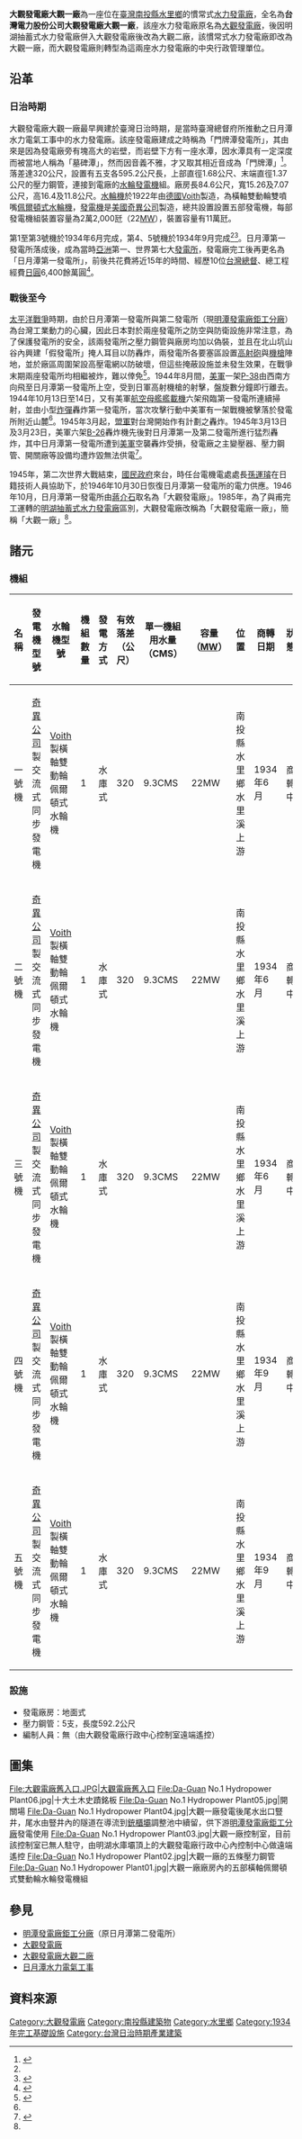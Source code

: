 {{Infobox power station 
| name               = 大觀發電廠大觀一廠
| official_name      = 台灣電力股份有限公司大觀發電廠一廠
| image              = Da-Guan No.1 Hydropower Plant07.jpg
| image_size         = 300px
| image_caption      = 大觀發電廠大觀一廠廠房正面
| image_alt          = 
| location_map       = Taiwan
| location_map_width = 
| location_map_text  = 
| lat_d     = 23
| lat_m     = 51
| lat_s     = 15
| lat_NS    = N
| long_d    = 120
| long_m    = 52
| long_s    = 15
| long_EW   = E
| coordinates_type   = type:landmark
| coordinates_display= inline,title
| coordinates_ref    = 
| country            = {{ROC-TW}}
| locale             = [[南投縣|南投縣]][[水里鄉|水里鄉]]車埕村明潭巷73號
| status             = 運轉中
| construction_began = 1918年（門牌潭發電所）
| commissioned       = 1934年（日月潭發電所）
| licence_expires    = 
| decommissioned     = 
| cost               = 6,400餘萬日圓（[[日月潭水力電氣工事|日月潭水力電氣工事]]）
| owner              = [[台灣電力公司|台灣電力公司]]
| operator           = [[台灣電力公司|台灣電力公司]][[大觀發電廠|大觀發電廠]]
| developer          = 
| constructor        = 
| generate_electricity_type       = [[水庫式水力發電|水庫式水力發電]]
| water_intake_from               = 日月潭
| hydroelectricity_generator_type = {{USA}}[[奇異公司|奇異公司]]製交流式同步發電機五部
| water_turbine_manu_other        = {{DEU}}[[Voith|Voith]]製橫軸雙動輪佩爾頓式水輪機組5部 <ref name="taipower"/>
| factory_building_type           = 地面式
| water_penstock                  = 五條，長度592.2公尺
| water_hard                      = 有效落差320公尺
| water_consumption               = 單部：9.3CMS<br>五部：46.5CMS
| ps_electrical_capacity          = 110MW
| ps_annual_generation            = 每年約2.9億度
}}

'''大觀發電廠大觀一廠'''為一座位在[[臺灣|臺灣]][[南投縣|南投縣]][[水里鄉|水里鄉]]的慣常式[[水力發電廠|水力發電廠]]，全名為'''台灣電力股份公司大觀發電廠大觀一廠'''，該座水力發電廠原名為[[大觀發電廠|大觀發電廠]]，後因明湖抽蓄式水力發電廠併入大觀發電廠後改為大觀二廠，該慣常式水力發電廠即改為大觀一廠，而大觀發電廠則轉型為這兩座水力發電廠的中央行政管理單位。

== 沿革 ==
=== 日治時期 ===
大觀發電廠大觀一廠最早興建於臺灣日治時期，是當時臺灣總督府所推動之日月潭水力電氣工事中的水力發電廠。該座發電廠建成之時稱為「門牌潭發電所」，其由來是因為發電廠旁有塊高大的岩壁，而岩壁下方有一座水潭，因水潭具有一定深度而被當地人稱為「墓碑潭」，然而因音義不雅，才又取其相近音成為「門牌潭」<ref name="戀戀濁水溪的電力">{{cite web|language=zh-tw|url=http://info.taipower.com.tw/TaipowerWeb/upload/files/29/TP564_coverstory.pdf|title=戀戀濁水溪的電力|author=|publisher=台電月刊563期|date=2009年11月|accessdate=2013-12-30|deadurl=yes|archiveurl=https://web.archive.org/web/20131231001410/http://info.taipower.com.tw/TaipowerWeb/upload/files/29/TP564_coverstory.pdf|archivedate=2013-12-31}}</ref>。落差達320公尺，設置有五支各595.2公尺長，上部直徑1.68公尺、末端直徑1.37公尺的壓力鋼管，連接到電廠的[[水輪發電機|水輪發電機]]組。廠房長84.6公尺，寬15.26及7.07公尺，高16.4及11.8公尺。[[水輪機|水輪機]]於1922年由[[德國|德國]][[Voith|Voith]]製造，為橫軸雙動輪雙噴嘴[[佩爾頓式水輪機|佩爾頓式水輪機]]，[[發電機|發電機]]是[[美國|美國]][[奇異公司|奇異公司]]製造，總共設置設置五部發電機，每部發電機組裝置容量為2萬2,000瓩（22[[MW|MW]]），裝置容量有11萬瓩。

第1至第3號機於1934年6月完成，第4、5號機於1934年9月完成<ref name="戀戀濁水溪的電力"/><ref name="2008台灣電力歷史建築參訪──日月潭之現場印象">{{cite web|language=zh-tw|url=http://pylin.kaishao.idv.tw/?p=1011|title=2008台灣電力歷史建築參訪──日月潭之現場印象|author=林炳炎|publisher=|date=2009年1月31日|accessdate=2013-12-29|archive-date=2019-05-27|archive-url=https://web.archive.org/web/20190527010300/https://pylin.kaishao.idv.tw/?p=1011|dead-url=no}}</ref>。日月潭第一發電所落成後，成為當時[[亞洲|亞洲]]第一、世界第七大[[發電所|發電所]]，發電廠完工後再更名為「日月潭第一發電所」，前後共花費將近15年的時間、經歷10位[[台灣總督|台灣總督]]、總工程經費[[日圓|日圓]]6,400餘萬圓<ref name="taipower">{{cite web|language=zh-tw|url=http://www.taipower.com.tw/content/about/..%5C..%5CUpFile%5CPowerDevFile%5Cd204.pdf|title=大觀發電廠簡介|author=|publisher=台灣電力公司|date=|accessdate=2013-06-18|deadurl=yes|archiveurl=https://web.archive.org/web/20140203051452/http://www.taipower.com.tw/UpFile/PowerDevFile/d204.pdf|archivedate=2014-02-03}}</ref>。

=== 戰後至今 ===
[[太平洋戰爭|太平洋戰爭]]時期，由於日月潭第一發電所與第二發電所（現[[明潭發電廠鉅工分廠|明潭發電廠鉅工分廠]]）為台灣工業動力的心臟，因此日本對於兩座發電所之防空與防衛設施非常注意，為了保護發電所的安全，該兩發電所之壓力鋼管與廠房均加以偽裝，並且在北山坑山谷內興建「假發電所」掩人耳目以防轟炸，兩發電所各要塞區設置[[高射砲|高射砲]]與[[機槍|機槍]]陣地，並於廠區周圍架設高壓電網以防破壞，但這些掩蔽設施並未發生效果，在戰爭末期兩座發電所均相繼被炸，難以倖免<ref name="臺灣地區水資源史">{{cite book|author=吳建民總編纂 |coauthors=|title=臺灣地區水資源史第四篇 |year=2000 |publisher=臺灣省文獻委員會採集組 |location=南投市 |pages=第404頁 |isbn=957-02-7411-5 }}</ref>。1944年8月間，[[美軍|美軍]]一架[[P-38|P-38]]由西南方向飛至日月潭第一發電所上空，受到日軍高射機槍的射擊，盤旋數分鐘即行離去。1944年10月13日至14日，又有美軍[[航空母艦|航空母艦]][[艦載機|艦載機]]六架飛臨第一發電所連續掃射，並由小型[[炸彈|炸彈]]轟炸第一發電所，當次攻擊行動中美軍有一架戰機被擊落於發電所附近山麓<ref name="臺灣地區水資源史"/>。1945年3月起，[[同盟國_(第二次世界大戰)|盟軍]]對台灣開始作有計劃之轟炸。1945年3月13日及3月23日，美軍六架[[B-26|B-26]]轟炸機先後對日月潭第一及第二發電所進行猛烈轟炸，其中日月潭第一發電所遭到[[美軍|美軍]]空襲轟炸受損，發電廠之主變壓器、壓力鋼管、開關廠等設備均遭炸毀無法供電<ref>{{cite web|language=zh-tw|url=http://taipower.pcc.gov.tw/files/15-1002-260,c91-1.php|title=水電民生館|author=|publisher=行政院公共工程委員會|date=|accessdate=2013-07-19|deadurl=yes|archiveurl=https://web.archive.org/web/20131226222319/http://taipower.pcc.gov.tw/files/15-1002-260,c91-1.php|archivedate=2013-12-26}}</ref>。


1945年，第二次世界大戰結束，[[國民政府|國民政府]]來台，時任台電機電處處長[[孫運璿|孫運璿]]在日籍技術人員協助下，於1946年10月30日恢復日月潭第一發電所的電力供應。1946年10月，日月潭第一發電所由[[蔣介石|蔣介石]]取名為「大觀發電廠」。1985年，為了與甫完工運轉的[[大觀發電廠大觀二廠|明湖抽蓄式水力發電廠]]區別，大觀發電廠改稱為「大觀發電廠一廠」，簡稱「大觀一廠」<ref name="臺灣地區水資源史"/>。

== 諸元 ==
=== 機組 ===
{| class="wikitable "
! 名稱 !!  發電機型號 !! 水輪機型號 !! 機組數量 !! 發電方式 !! 有效落差（公尺） !! 單一機組用水量（CMS） !! 容量（[[MW|MW]]）!! 位置 !! 商轉日期 !! 狀態 
|- 
| 一號機 || {{USA}}[[奇異公司|奇異公司]]製交流式同步發電機 || {{DEU}}[[Voith|Voith]]製橫軸雙動輪佩爾頓式水輪機 || 1 || 水庫式 || 320 || 9.3CMS || 22MW || 南投縣水里鄉水里溪上游 || 1934年6月 || 商轉中
|- 
| 二號機 || {{USA}}[[奇異公司|奇異公司]]製交流式同步發電機 || {{DEU}}[[Voith|Voith]]製橫軸雙動輪佩爾頓式水輪機 || 1 || 水庫式 || 320 || 9.3CMS || 22MW || 南投縣水里鄉水里溪上游 || 1934年6月 || 商轉中
|-
| 三號機 || {{USA}}[[奇異公司|奇異公司]]製交流式同步發電機 || {{DEU}}[[Voith|Voith]]製橫軸雙動輪佩爾頓式水輪機 || 1 || 水庫式 || 320 || 9.3CMS || 22MW || 南投縣水里鄉水里溪上游 || 1934年6月 || 商轉中
|-
| 四號機 || {{USA}}[[奇異公司|奇異公司]]製交流式同步發電機 || {{DEU}}[[Voith|Voith]]製橫軸雙動輪佩爾頓式水輪機 || 1 || 水庫式 || 320 || 9.3CMS || 22MW || 南投縣水里鄉水里溪上游 || 1934年9月 || 商轉中
|-
| 五號機 || {{USA}}[[奇異公司|奇異公司]]製交流式同步發電機 || {{DEU}}[[Voith|Voith]]製橫軸雙動輪佩爾頓式水輪機 || 1 || 水庫式 || 320 || 9.3CMS || 22MW || 南投縣水里鄉水里溪上游 || 1934年9月 || 商轉中
|}

=== 設施 ===
* 發電廠房：地面式
* 壓力鋼管：5支，長度592.2公尺
* 編制人員：無（由大觀發電廠行政中心控制室遠端遙控）

== 圖集 ==
<gallery>
File:大觀電廠舊入口.JPG|大觀電廠舊入口
File:Da-Guan No.1 Hydropower Plant06.jpg|十大土木史蹟銘板
File:Da-Guan No.1 Hydropower Plant05.jpg|開關場
File:Da-Guan No.1 Hydropower Plant04.jpg|大觀一廠發電後尾水出口豎井，尾水由豎井內的隧道在導流到[[銃櫃壩|銃櫃壩]]調整池中續留，供下游[[明潭發電廠鉅工分廠|明潭發電廠鉅工分廠]]發電使用
File:Da-Guan No.1 Hydropower Plant03.jpg|大觀一廠控制室，目前該控制室已無人駐守，由明湖水庫壩頂上的大觀發電廠行政中心內控制中心做遠端遙控
File:Da-Guan No.1 Hydropower Plant02.jpg|大觀一廠的五條壓力鋼管
File:Da-Guan No.1 Hydropower Plant01.jpg|大觀一廠廠房內的五部橫軸佩爾頓式雙動輪水輪發電機組
</gallery>
== 參見 ==
* [[明潭發電廠鉅工分廠|明潭發電廠鉅工分廠]]（原日月潭第二發電所）
* [[大觀發電廠|大觀發電廠]]
* [[大觀發電廠大觀二廠|大觀發電廠大觀二廠]]
* [[日月潭水力電氣工事|日月潭水力電氣工事]]

== 資料來源 ==
<references />

{{commons category|Da-Guan No.1 Hydropower Plant}}

{{大觀發電廠}}
{{台灣發電廠}}
{{濁水溪}}
[[Category:大觀發電廠|Category:大觀發電廠]]
[[Category:南投縣建築物|Category:南投縣建築物]]
[[Category:水里鄉|Category:水里鄉]]

[[Category:1934年完工基礎設施|Category:1934年完工基礎設施]]
[[Category:台灣日治時期產業建築|Category:台灣日治時期產業建築]]